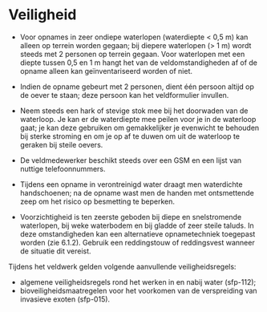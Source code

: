 # Veiligheid

```{=html}
<!--
Alle aandachtspunten in verband met veilig werken.
-->
```
-   Voor opnames in zeer ondiepe waterlopen (waterdiepte \< 0,5 m) kan alleen op terrein worden gegaan; bij diepere waterlopen (\> 1 m) wordt steeds met 2 personen op terrein gegaan.
    Voor waterlopen met een diepte tussen 0,5 en 1 m hangt het van de veldomstandigheden af of de opname alleen kan geïnventariseerd worden of niet.

-   Indien de opname gebeurt met 2 personen, dient één persoon altijd op de oever te staan; deze persoon kan het veldformulier invullen.

-   Neem steeds een hark of stevige stok mee bij het doorwaden van de waterloop.
    Je kan er de waterdiepte mee peilen voor je in de waterloop gaat; je kan deze gebruiken om gemakkelijker je evenwicht te behouden bij sterke stroming en om je op af te duwen om uit de waterloop te geraken bij steile oevers.

-   De veldmedewerker beschikt steeds over een GSM en een lijst van nuttige telefoonnummers.

-   Tijdens een opname in verontreinigd water draagt men waterdichte handschoenen; na de opname wast men de handen met ontsmettende zeep om het risico op besmetting te beperken.

-   Voorzichtigheid is ten zeerste geboden bij diepe en snelstromende waterlopen, bij weke waterbodem en bij gladde of zeer steile taluds.
    In deze omstandigheden kan een alternatieve opnametechniek toegepast worden (zie 6.1.2).
    Gebruik een reddingstouw of reddingsvest wanneer de situatie dit vereist.

Tijdens het veldwerk gelden volgende aanvullende veiligheidsregels:

-   algemene veiligheidsregels rond het werken in en nabij water (sfp-112);
-   bioveiligheidsmaatregelen voor het voorkomen van de verspreiding van invasieve exoten (sfp-015).

